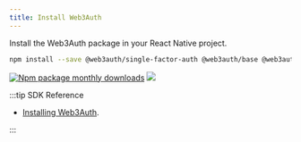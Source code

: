 ```yaml
---
title: Install Web3Auth
---
```


Install the Web3Auth package in your React Native project.

```bash npm2yarn
npm install --save @web3auth/single-factor-auth @web3auth/base @web3auth/ethereum-provider
```

[![Npm package monthly downloads](https://badgen.net/npm/dm/@web3auth/single-factor-auth-react-native)](https://www.npmjs.com/package/@web3auth/single-factor-auth-react-native)
[![](https://data.jsdelivr.com/v1/package/npm/@web3auth/single-factor-auth-react-native/badge)](https://www.jsdelivr.com/package/npm/@web3auth/single-factor-auth-react-native)

:::tip SDK Reference

- [Installing Web3Auth](/sdk/sfa/sfa-js/install).

:::
